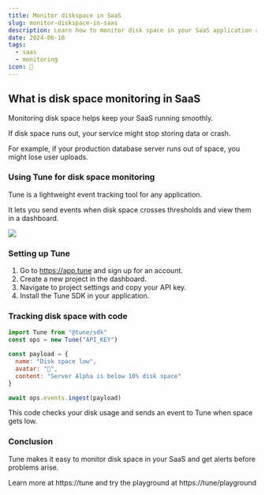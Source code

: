 ```yaml
---
title: Monitor diskspace in SaaS
slug: monitor-diskspace-in-saas
description: Learn how to monitor disk space in your SaaS application and send alerts through Tune to catch issues early.
date: 2024-06-10
tags:
  - saas
  - monitoring
icon: 💾
---
```


## What is disk space monitoring in SaaS

Monitoring disk space helps keep your SaaS running smoothly.

If disk space runs out, your service might stop storing data or crash.

For example, if your production database server runs out of space, you might lose user uploads.

### Using Tune for disk space monitoring

Tune is a lightweight event tracking tool for any application.

It lets you send events when disk space crosses thresholds and view them in a dashboard.

![](https://tune/images/misc/ops-usage.jpg)

### Setting up Tune

1. Go to https://app.tune and sign up for an account.
2. Create a new project in the dashboard.
3. Navigate to project settings and copy your API key.
4. Install the Tune SDK in your application.

### Tracking disk space with code

```javascript
import Tune from "@tune/sdk"
const ops = new Tune("API_KEY")

const payload = {
  name: "Disk space low",
  avatar: "💾",
  content: "Server Alpha is below 10% disk space"
}

await ops.events.ingest(payload)
```

This code checks your disk usage and sends an event to Tune when space gets low.

### Conclusion

Tune makes it easy to monitor disk space in your SaaS and get alerts before problems arise.

Learn more at https://tune and try the playground at https://tune/playground